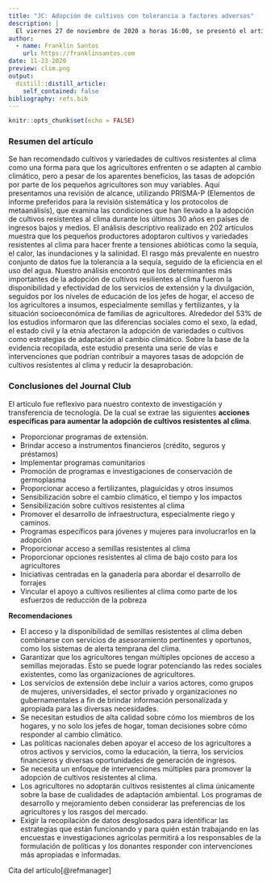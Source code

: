 ```yaml
---
title: "JC: Adopción de cultivos con tolerancia a factores adversos"
description: |
  El viernes 27 de noviembre de 2020 a horas 16:00, se presentó el artículo de revisión: "A scoping review of adoption of climate-resilient crops by small-scale producers in low- and middle-income countries". 
author:
  - name: Franklin Santos
    url: https://franklinsantos.com
date: 11-23-2020
preview: clim.png
output:
  distill::distill_article:
    self_contained: false
bibliography: refs.bib
---
```



```r
knitr::opts_chunk$set(echo = FALSE)
```

### Resumen del artículo
Se han recomendado cultivos y variedades de cultivos resistentes al clima como una forma para que los agricultores enfrenten o se adapten al cambio climático, pero a pesar de los aparentes beneficios, las tasas de adopción por parte de los pequeños agricultores son muy variables. Aquí presentamos una revisión de alcance, utilizando PRISMA-P (Elementos de informe preferidos para la revisión sistemática y los protocolos de metaanálisis), que examina las condiciones que han llevado a la adopción de cultivos resistentes al clima durante los últimos 30 años en países de ingresos bajos y medios. El análisis descriptivo realizado en 202 artículos muestra que los pequeños productores adoptaron cultivos y variedades resistentes al clima para hacer frente a tensiones abióticas como la sequía, el calor, las inundaciones y la salinidad. El rasgo más prevalente en nuestro conjunto de datos fue la tolerancia a la sequía, seguido de la eficiencia en el uso del agua. Nuestro análisis encontró que los determinantes más importantes de la adopción de cultivos resilientes al clima fueron la disponibilidad y efectividad de los servicios de extensión y la divulgación, seguidos por los niveles de educación de los jefes de hogar, el acceso de los agricultores a insumos, especialmente semillas y fertilizantes, y la situación socioeconómica de familias de agricultores. Alrededor del 53% de los estudios informaron que las diferencias sociales como el sexo, la edad, el estado civil y la etnia afectaron la adopción de variedades o cultivos como estrategias de adaptación al cambio climático. Sobre la base de la evidencia recopilada, este estudio presenta una serie de vías e intervenciones que podrían contribuir a mayores tasas de adopción de cultivos resistentes al clima y reducir la desaprobación.

### Conclusiones del Journal Club

El artículo fue reflexivo para nuestro contexto de investigación y transferencia de tecnología. De la cual se extrae las siguientes **acciones específicas para aumentar la adopción de cultivos resistentes al clima**.

* Proporcionar programas de extensión.
* Brindar acceso a instrumentos financieros (crédito, seguros y préstamos)
* Implementar programas comunitarios
* Promoción de programas e investigaciones de conservación de germoplasma
* Proporcionar acceso a fertilizantes, plaguicidas y otros insumos
* Sensibilización sobre el cambio climático, el tiempo y los impactos
* Sensibilización sobre cultivos resistentes al clima
* Promover el desarrollo de infraestructura, especialmente riego y caminos.
* Programas específicos para jóvenes y mujeres para involucrarlos en la adopción
* Proporcionar acceso a semillas resistentes al clima
* Proporcionar opciones resistentes al clima de bajo costo para los agricultores
* Iniciativas centradas en la ganadería para abordar el desarrollo de forrajes
* Vincular el apoyo a cultivos resilientes al clima como parte de los esfuerzos de reducción de la pobreza

**Recomendaciones**

* El acceso y la disponibilidad de semillas resistentes al clima deben combinarse con servicios de asesoramiento pertinentes y oportunos, como los sistemas de alerta temprana del clima.
* Garantizar que los agricultores tengan múltiples opciones de acceso a semillas mejoradas. Esto se puede lograr potenciando las redes sociales existentes, como las organizaciones de agricultores.
* Los servicios de extensión debe incluir a varios actores, como grupos de mujeres, universidades, el sector privado y organizaciones no gubernamentales a fin de brindar información personalizada y apropiada para las diversas necesidades.
* Se necesitan estudios de alta calidad sobre cómo los miembros de los hogares, y no solo los jefes de hogar, toman decisiones sobre cómo responder al cambio climático. 
* Las políticas nacionales deben apoyar el acceso de los agricultores a otros activos y servicios, como la educación, la tierra, los servicios financieros y diversas oportunidades de generación de ingresos. 
* Se necesita un enfoque de intervenciones múltiples para promover la adopción de cultivos resistentes al clima.
* Los agricultores no adoptarán cultivos resistentes al clima únicamente sobre la base de cualidades de adaptación ambiental. Los programas de desarrollo y mejoramiento deben considerar las preferencias de los agricultores y los rasgos del mercado.
* Exigir la recopilación de datos desglosados para identificar las estrategias que están funcionando y para quién están trabajando en las encuestas e investigaciones agrícolas permitirá a los responsables de la formulación de políticas y los donantes responder con intervenciones más apropiadas e informadas.

Cita del artículo[@refmanager]


